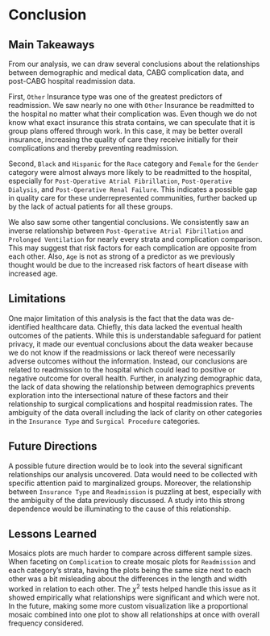 # Conclusion

## Main Takeaways
From our analysis, we can draw several conclusions about the relationships between demographic and medical data, CABG complication data, and post-CABG hospital readmission data. 

First, `Other` Insurance type was one of the greatest predictors of readmission. We saw nearly no one with `Other` Insurance be readmitted to the hospital no matter what their complication was. Even though we do not know what exact insurance this strata contains, we can speculate that it is group plans offered through work. In this case, it may be better overall insurance, increasing the quality of care they receive initially for their complications and thereby preventing readmission.

Second, `Black` and `Hispanic` for the `Race` category and `Female` for the `Gender` category were almost always more likely to be readmitted to the hospital, especially for `Post-Operative Atrial Fibrillation`, `Post-Operative Dialysis`, and `Post-Operative Renal Failure`. This indicates a possible gap in quality care for these underrepresented communities, further backed up by the lack of actual patients for all these groups. 

We also saw some other tangential conclusions. We consistently saw an inverse relationship between `Post-Operative Atrial Fibrillation` and `Prolonged Ventilation` for nearly every strata and complication comparison. This may suggest that risk factors for each complication are opposite from each other. Also, `Age` is not as strong of a predictor as we previously thought would be due to the increased risk factors of heart disease with increased age. 

## Limitations
One major limitation of this analysis is the fact that the data was de-identified healthcare data. Chiefly, this data lacked the eventual health outcomes of the patients. While this is understandable safeguard for patient privacy, it made our eventual conclusions about the data weaker because we do not know if the readmissions or lack thereof were necessarily adverse outcomes without the information. Instead, our conclusions are related to readmission to the hospital which could lead to positive or negative outcome for overall health. Further, in analyzing demographic data, the lack of data showing the relationship between demographics prevents exploration into the intersectional nature of these factors and their relationship to surgical complications and hospital readmission rates. The ambiguity of the data overall including the lack of clarity on other categories in the `Insurance Type` and `Surgical Procedure` categories.

## Future Directions
A possible future direction would be to look into the several significant relationships our analysis uncovered. Data would need to be collected with specific attention paid to marginalized groups. Moreover, the relationship between `Insurance Type` and `Readmission` is puzzling at best, especially with the ambiguity of the data previously discussed. A study into this strong dependence would be illuminating to the cause of this relationship.

## Lessons Learned
Mosaics plots are much harder to compare across different sample sizes. When faceting on `Complication` to create mosaic plots for `Readmission` and each category's strata, having the plots being the same size next to each other was a bit misleading about the differences in the length and width worked in relation to each other. The $\chi^2$ tests helped handle this issue as it showed empirically what relationships were significant and which were not. In the future, making some more custom visualization like a proportional mosaic combined into one plot to show all relationships at once with overall frequency considered.
